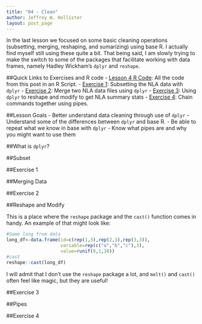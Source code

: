 ```yaml
---
title: "04 - Clean"
author: Jeffrey W. Hollister
layout: post_page
---
```

In the last lesson we focused on some basic cleaning operations (subsetting, merging, reshaping, and sumarizing) using base R.  I actually find myself still using these quite a bit.  That being said, I am slowly trying to make the switch to some of the packages that facilitate working with data frames, namely Hadley Wickham's `dplyr` and `reshape`. 

##Quick Links to Exercises and R code
- [Lesson 4 R Code](/gedr/rmd_posts/2015-01-14-04-Clean.R): All the code from this post in an R Script.
- [Exercise 1](#exercise-1): Subsetting the NLA data with `dplyr`
- [Exercise 2](#exercise-2): Merge two NLA data files using `dplyr`
- [Exercise 3](#exercise-3): Using `dplyr` to reshape and modify to get NLA summary stats
- [Exercise 4](#exercise-4): Chain commands together using pipes.

##Lesson Goals
- Better understand data cleaning through use of `dplyr`
- Understand some of the differences between `dplyr` and base R.
- Be able to repeat what we know in base with `dplyr`
- Know what pipes are and why you might want to use them

##What is `dplyr`? 

##Subset

##Exercise 1

##Merging Data

##Exercise 2

##Reshape and Modify

This is a place where the `reshape` package and the `cast()` function comes in handy.   An example of that might look like:

```r
#Some long from data
long_df<-data.frame(id=c(rep(1,3),rep(2,3),rep(3,3)),
                    variable=rep(c("a","b","c"),3),
                    value=runif(9,1,10))
#cast
reshape::cast(long_df)
```

I will admit that I don't use the `reshape` package a lot, and `melt()` and `cast()` often feel like magic, but they are useful!

##Exercise 3

##Pipes

##Exercise 4
